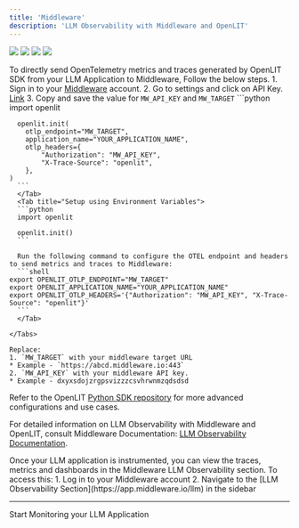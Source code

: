 ```yaml
---
title: 'Middleware'
description: 'LLM Observability with Middleware and OpenLIT'
---
```


<Frame>
  <img src="/images/middleware-dashboard-1.png" />
  <img src="/images/middleware-dashboard-2.png" />
</Frame>
<Frame>
  <img src="/images/middleware-dashboard-3.png" />
  <img src="/images/middleware-dashboard-4.png" />
</Frame>

To directly send OpenTelemetry metrics and traces generated by OpenLIT SDK from your LLM Application to Middleware, Follow the below steps.
<Steps>
  <Step title="Get your Middleware credentials">
    <Steps>
      1. Sign in to your [Middleware](https://app.middleware.io/) account.
      2. Go to settings and click on API Key. [Link](https://app.middleware.io/settings/api-keys)
      3. Copy and save the value for `MW_API_KEY` and `MW_TARGET`
    </Steps>
  </Step>
  <Step title="Add the following lines to your application code:">
    <Tabs>
      <Tab title="Setup using function arguments">
      ```python
      import openlit

      openlit.init(
        otlp_endpoint="MW_TARGET",
        application_name="YOUR_APPLICATION_NAME",
        otlp_headers={
            "Authorization": "MW_API_KEY",
            "X-Trace-Source": "openlit",
        },
    )
      ```
      </Tab>
      <Tab title="Setup using Environment Variables">
      ```python
      import openlit

      openlit.init()
      ```

      Run the following command to configure the OTEL endpoint and headers to send metrics and traces to Middleware:
      ```shell
    export OPENLIT_OTLP_ENDPOINT="MW_TARGET"
    export OPENLIT_APPLICATION_NAME="YOUR_APPLICATION_NAME"
    export OPENLIT_OTLP_HEADERS='{"Authorization": "MW_API_KEY", "X-Trace-Source": "openlit"}'
      ```
      </Tab>

    </Tabs>

    Replace:
    1. `MW_TARGET` with your middleware target URL
    * Example - `https://abcd.middleware.io:443`
    2. `MW_API_KEY` with your middleware API key. 
    * Example - dxyxsdojzrgpsvizzzcsvhrwnmzqdsdsd

  Refer to the OpenLIT [Python SDK repository](https://github.com/openlit/openlit/tree/main/sdk/python) for more advanced configurations and use cases.

  For detailed information on LLM Observability with Middleware and OpenLIT, consult Middleware Documentation:
  [LLM Observability Documentation](https://docs.middleware.io/llm-observability/overview).
  </Step>

  <Step title="Visualize in Middleware">
    Once your LLM application is instrumented, you can view the traces, metrics and dashboards in the Middleware LLM Observability section. To access this:
    1. Log in to your Middleware account
    2. Navigate to the [LLM Observability Section](https://app.middleware.io/llm) in the sidebar
  </Step>
</Steps>

---

<CardGroup cols={2}>
<Card title="Integrations" href="/latest/integrations/introduction" icon='circle-nodes'>
Start Monitoring your LLM Application 
</Card>
</CardGroup>